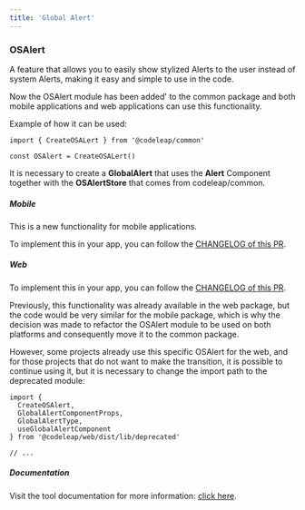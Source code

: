 ```yaml
---
title: 'Global Alert'
---
```


### OSAlert

A feature that allows you to easily show stylized Alerts to the user instead of system Alerts, making it easy and simple to use in the code.

Now the OSAlert module has been added' to the common package and both mobile applications and web applications can use this functionality.

Example of how it can be used:

```tsx
import { CreateOSALert } from '@codeleap/common'

const OSAlert = CreateOSALert()
```

It is necessary to create a **GlobalAlert** that uses the **Alert** Component together with the **OSAlertStore** that comes from codeleap/common. 

##### Mobile

This is a new functionality for mobile applications.

To implement this in your app, you can follow the [CHANGELOG of this PR](https://github.com/codeleap-uk/mobile-template/pull/87).

##### Web

To implement this in your app, you can follow the [CHANGELOG of this PR](https://github.com/codeleap-uk/web-template/pull/67).

Previously, this functionality was already available in the web package, but the code would be very similar for the 
mobile package, which is why the decision was made to refactor the OSAlert module to be used on both platforms and 
consequently move it to the common package.

However, some projects already use this specific OSAlert for the web, and for those projects that do not want to make the 
transition, it is possible to continue using it, but it is necessary to change the import path to the deprecated module:

```tsx
import { 
  CreateOSAlert, 
  GlobalAlertComponentProps, 
  GlobalAlertType, 
  useGlobalAlertComponent 
} from '@codeleap/web/dist/lib/deprecated'

// ...
```

##### Documentation

Visit the tool documentation for more information: [click here](http://docs.codeleap.co.uk/common/os-alert/).
